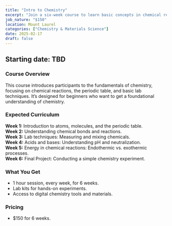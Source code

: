 ```yaml
---
title: "Intro to Chemistry"
excerpt: "Join a six-week course to learn basic concepts in chemical reactions and lab techniques."
job_nature: "$150"
location: Mount Laurel
categories: ["Chemistry & Materials Science"]
date: 2025-02-17
draft: false
---
```


## Starting date: TBD

### Course Overview
This course introduces participants to the fundamentals of chemistry, focusing on chemical reactions, the periodic table, and basic lab techniques. It’s designed for beginners who want to get a foundational understanding of chemistry.

### Expected Curriculum
**Week 1:** Introduction to atoms, molecules, and the periodic table.  
**Week 2:** Understanding chemical bonds and reactions.  
**Week 3:** Lab techniques: Measuring and mixing chemicals.  
**Week 4:** Acids and bases: Understanding pH and neutralization.  
**Week 5:** Energy in chemical reactions: Endothermic vs. exothermic processes.  
**Week 6:** Final Project: Conducting a simple chemistry experiment.

### What You Get

- 1 hour session, every week, for 6 weeks.
- Lab kits for hands-on experiments.
- Access to digital chemistry tools and materials.

### Pricing
- $150 for 6 weeks.
